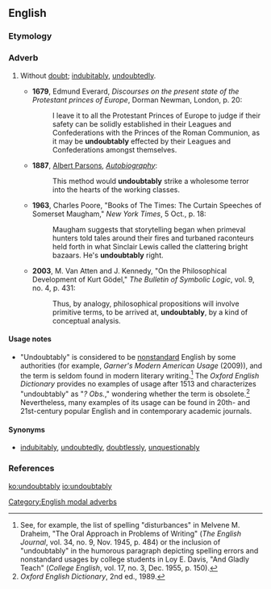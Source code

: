 ==English==

===Etymology===
{{suffix|undoubtable|ly|lang=en}}

===Adverb===
{{en-adv|-}}

# {{context|sometimes|_|considered|_|nonstandard|lang=en}} Without [[doubt]]; [[indubitably]], [[undoubtedly]].
#* '''1679''', Edmund Everard, ''Discourses on the present state of the Protestant princes of Europe'', Dorman Newman, London, p. 20:
#*: I leave it to all the Protestant Princes of Europe to judge if their safety can be solidly  established in their Leagues and Confederations with the Princes of the Roman Communion, as it may be '''undoubtably''' effected by their Leagues and Confederations amongst themselves.
#* '''1887''', [[w:Albert Parsons|Albert Parsons]], ''[[s:Albert Parsons|Autobiography]]'':
#*: This method would '''undoubtably''' strike a wholesome terror into the hearts of the working classes.
#* '''1963''', Charles Poore, "Books of The Times: The Curtain Speeches of Somerset Maugham," ''New York Times'', 5 Oct., p. 18:
#*: Maugham suggests that storytelling began when primeval hunters told tales around their fires and turbaned raconteurs held forth in what Sinclair Lewis called the clattering bright bazaars.  He's '''undoubtably''' right.
#* '''2003''', M. Van Atten and J. Kennedy, "On the Philosophical Development of Kurt Gödel," ''The Bulletin of Symbolic Logic'', vol. 9, no. 4, p. 431:
#*: Thus, by analogy, philosophical propositions will involve primitive terms, to be arrived at, '''undoubtably''', by a kind of conceptual analysis.

====Usage notes====
* "Undoubtably" is considered to be [[nonstandard]] English by some authorities (for example, ''Garner's Modern American Usage'' (2009)), and the term is seldom found in modern literary writing.<ref>See, for example, the list of spelling "disturbances" in Melvene M. Draheim, "The Oral Approach in Problems of Writing" (''The English Journal'', vol. 34, no. 9, Nov. 1945, p. 484) or the inclusion of "undoubtably" in the humorous paragraph depicting spelling errors and nonstandard usages by college students in Loy E. Davis, "And Gladly Teach" (''College English'', vol. 17, no. 3, Dec. 1955, p. 150).</ref> The ''Oxford English Dictionary'' provides no examples of usage after 1513 and characterizes "undoubtably" as "''? Obs.''," wondering whether the term is obsolete.<ref>''Oxford English Dictionary'', 2nd ed., 1989.</ref>  Nevertheless, many examples of its usage can be found in 20th- and 21st-century popular English and in contemporary academic journals.

====Synonyms====
* [[indubitably]], [[undoubtedly]], [[doubtlessly]], [[unquestionably]]

===References===
<references/>
[[Category:English modal adverbs]]

[[ko:undoubtably]]
[[io:undoubtably]]